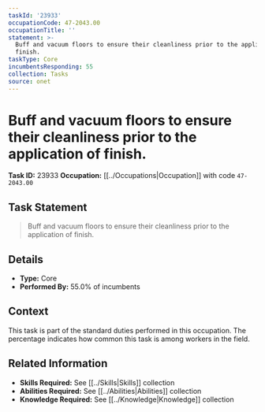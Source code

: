 ```yaml
---
taskId: '23933'
occupationCode: 47-2043.00
occupationTitle: ''
statement: >-
  Buff and vacuum floors to ensure their cleanliness prior to the application of
  finish.
taskType: Core
incumbentsResponding: 55
collection: Tasks
source: onet
---
```

# Buff and vacuum floors to ensure their cleanliness prior to the application of finish.

**Task ID:** 23933
**Occupation:** [[../Occupations|Occupation]] with code `47-2043.00`

## Task Statement

> Buff and vacuum floors to ensure their cleanliness prior to the application of finish.

## Details

- **Type:** Core
- **Performed By:** 55.0% of incumbents

## Context

This task is part of the standard duties performed in this occupation. The percentage indicates how common this task is among workers in the field.

## Related Information

- **Skills Required:** See [[../Skills|Skills]] collection
- **Abilities Required:** See [[../Abilities|Abilities]] collection
- **Knowledge Required:** See [[../Knowledge|Knowledge]] collection
